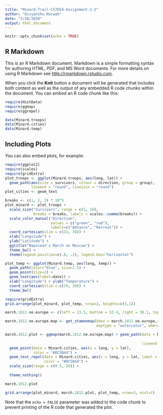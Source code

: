 ```yaml
---
title: "Minard-Trail-CS7DS4-Assignment-1-2"
author: "Divyanshu Marwah"
date: "2/28/2020"
output: html_document
---
```


```r
knitr::opts_chunk$set(echo = TRUE)
```

## R Markdown

This is an R Markdown document. Markdown is a simple formatting syntax for authoring HTML, PDF, and MS Word documents. For more details on using R Markdown see <http://rmarkdown.rstudio.com>.

When you click the **Knit** button a document will be generated that includes both content as well as the output of any embedded R code chunks within the document. You can embed an R code chunk like this:

```r
require(HistData)
require(ggmap)
require(ggrepel)

data(Minard.troops)
data(Minard.cities)
data(Minard.temp)
```

## Including Plots

You can also embed plots, for example:

```r
require(ggplot2)
require(scales)
require(gridExtra)
plot_troops <- ggplot(Minard.troops, aes(long, lat)) +
  geom_path(aes(size = survivors, colour = direction, group = group),
            lineend = "round", linejoin = "round") 
plot_cities <- geom_text 
```
```r
breaks <- c(1, 2, 3) * 10^5 
plot_minard <- plot_troops +
  scale_size("Survivors", range = c(1, 10), 
             breaks = breaks, labels = scales::comma(breaks)) +
  scale_color_manual("Direction", 
                     values = c("green", "red"), 
                     labels=c("Advance", "Retreat")) +
  coord_cartesian(xlim = c(24, 38)) +
  xlab("Longitude") + 
  ylab("Latitude") + 
  ggtitle("Napoleon's March on Moscow") +
  theme_bw() +
  theme(legend.position=c(.8, .2), legend.box="horizontal")
```
```r
plot_temp <- ggplot(Minard.temp, aes(long, temp)) +
  geom_path(color="blue", size=2.5) +
  geom_point(size=2) +
  geom_text(aes(label=date)) +
  xlab("Longitude") + ylab("Temperature") +
  coord_cartesian(xlim = c(24, 38)) + 
  theme_bw()
```
```r
require(gridExtra)
grid.arrange(plot_minard, plot_temp, nrow=2, heights=c(3,1))

march.1812.ne.europe <- c(left = 23.5, bottom = 53.4, right = 38.1, top = 56.3)

march.1812.ne.europe.map <- get_stamenmap(bbox = march.1812.ne.europe,zoom = 8 ,
                                          maptype = "watercolor", where = "cache")

march.1812.plot <- ggmap(march.1812.ne.europe.map) + geom_path(data = Minard.troops, aes(x = long, y = lat, group = group, 
                                                                                         color = direction, size = survivors),
                                                               lineend = "round") +
  geom_point(data = Minard.cities, aes(x = long, y = lat),
             color = "#DC5B44") +
  geom_text_repel(data = Minard.cities, aes(x = long, y = lat, label = city),
                  color = "#DC5B44") +
  scale_size(range = c(0.5, 10)) + 
  
  theme_nothing()
```
```r
march.1812.plot

grid.arrange(plot_minard, march.1812.plot, plot_temp, nrow=3, ncol=1)
```

Note that the `echo = FALSE` parameter was added to the code chunk to prevent printing of the R code that generated the plot.
